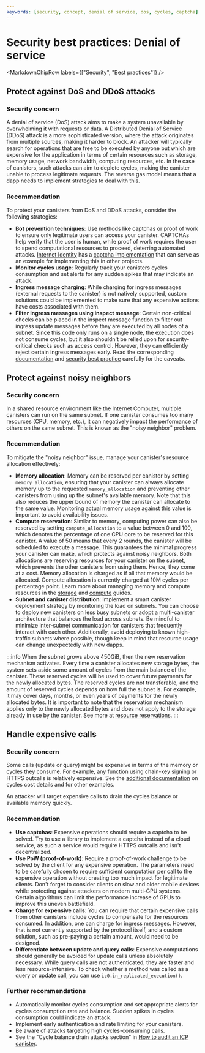 ```yaml
---
keywords: [security, concept, denial of service, dos, cycles, captcha]
---
```



# Security best practices: Denial of service

<MarkdownChipRow labels={["Security", "Best practices"]} />

## Protect against DoS and DDoS attacks

### Security concern

A denial of service (DoS) attack aims to make a system unavailable by overwhelming it with requests or data. A Distributed Denial of Service (DDoS) attack is a more sophisticated version, where the attack originates from multiple sources, making it harder to block. An attacker will typically search for operations that are free to be executed by anyone but which are expensive for the application in terms of certain resources such as storage, memory usage, network bandwidth, computing resources, etc. In the case of canisters, such attacks can aim to deplete cycles, making the canister unable to process legitimate requests. The reverse gas model means that a dapp needs to implement strategies to deal with this.

### Recommendation

To protect your canisters from DoS and DDoS attacks, consider the following strategies:
* **Bot prevention techniques**: Use methods like captchas or proof of work to ensure only legitimate users can access your canister. CAPTCHAs help verify that the user is human, while proof of work requires the user to spend computational resources to proceed, deterring automated attacks. [Internet Identity](https://github.com/dfinity/internet-identity) has a [captcha implementation](https://github.com/dfinity/internet-identity/blob/2bf92dc16371428a3dcc1115580a691842ec76df/src/internet_identity/src/main.rs#L517) that can serve as an example for implementing this in other projects.
* **Monitor cycles usage**: Regularly track your canisters cycles consumption and set alerts for any sudden spikes that may indicate an attack.
* **Ingress message charging**: While charging for ingress messages (external requests to the canister) is not natively supported, custom solutions could be implemented to make sure that any expensive actions have costs associated with them.
* **Filter ingress messages using inspect message**: Certain non-critical checks can be placed in the inspect message function to filter out ingress update messages before they are executed by all nodes of a subnet. Since this code only runs on a single node, the execution does not consume cycles, but it also shouldn't be relied upon for security-critical checks such as access control. However, they can efficiently reject certain ingress messages early. Read the corresponding [documentation](/docs/references/ic-interface-spec#system-api-inspect-message) and [security best practice](/docs/building-apps/best-practices/security/iam) carefully for the caveats.

## Protect against noisy neighbors

### Security concern

In a shared resource environment like the Internet Computer, multiple canisters can run on the same subnet. If one canister consumes too many resources (CPU, memory, etc.), it can negatively impact the performance of others on the same subnet. This is known as the "noisy neighbor" problem.

### Recommendation

To mitigate the "noisy neighbor" issue, manage your canister's resource allocation effectively:
* **Memory allocation**: Memory can be reserved per canister by setting `memory_allocation`, ensuring that your canister can always allocate memory up to the requested `memory_allocation` and preventing other canisters from using up the subnet's available memory. Note that this also reduces the upper bound of memory the canister can allocate to the same value. Monitoring actual memory usage against this value is important to avoid availability issues.
* **Compute reservation**: Similar to memory, computing power can also be reserved by setting `compute_allocation` to a value between 0 and 100, which denotes the percentage of one CPU core to be reserved for this canister. A value of 50 means that every 2 rounds, the canister will be scheduled to execute a message. This guarantees the minimal progress your canister can make, which protects against noisy neighbors. Both allocations are reserving resources for your canister on the subnet, which prevents the other canisters from using them. Hence, they come at a cost. Memory allocation is charged as if all that memory would be allocated. Compute allocation is currently charged at 10M cycles per percentage point.
Learn more about managing memory and compute resources in the [storage](/docs/building-apps/essentials/gas-cost) and [compute](/docs/building-apps/essentials/gas-cost) guides.
* **Subnet and canister distribution**: Implement a smart canister deployment strategy by monitoring the load on subnets. You can choose to deploy new canisters on less busy subnets or adopt a multi-canister architecture that balances the load across subnets. Be mindful to minimize inter-subnet communication for canisters that frequently interact with each other. Additionally, avoid deploying to known high-traffic subnets where possible, though keep in mind that resource usage can change unexpectedly with new dapps.

:::info
When the subnet grows above 450GiB, then the new reservation mechanism activates. Every time a canister allocates new storage bytes, the system sets aside some amount of cycles from the main balance of the canister. These reserved cycles will be used to cover future payments for the newly allocated bytes. The reserved cycles are not transferable, and the amount of reserved cycles depends on how full the subnet is. For example, it may cover days, months, or even years of payments for the newly allocated bytes. It is important to note that the reservation mechanism applies only to the newly allocated bytes and does not apply to the storage already in use by the canister. See more at [resource reservations](https://forum.dfinity.org/t/increasing-subnet-storage-capacity-and-introducing-resource-reservation-mechanism/23447).
:::

## Handle expensive calls

### Security concern

Some calls (update or query) might be expensive in terms of the memory or cycles they consume. For example, any function using chain-key signing or HTTPS outcalls is relatively expensive. See the [additional documentation](/docs/building-apps/essentials/gas-cost) on cycles cost details and for other examples.

An attacker will target expensive calls to drain the cycles balance or available memory quickly.

### Recommendation

* **Use captchas**: Expensive operations should require a captcha to be solved. Try to use a library to implement a captcha instead of a cloud service, as such a service would require HTTPS outcalls and isn't decentralized.
* **Use PoW (proof-of-work)**: Require a proof-of-work challenge to be solved by the client for any expensive operation. The parameters need to be carefully chosen to require sufficient computation per call to the expensive operation without creating too much impact for legitimate clients. Don't forget to consider clients on slow and older mobile devices while protecting against attackers on modern multi-GPU systems. Certain algorithms can limit the performance increase of GPUs to improve this uneven battlefield.
* **Charge for expensive calls**: You can require that certain expensive calls from other canisters include cycles to compensate for the resources consumed. In addition, one can charge for ingress messages. However, that is not currently supported by the protocol itself, and a custom solution, such as pre-paying a certain amount, would need to be designed.
* **Differentiate between update and query calls**: Expensive computations should generally be avoided for update calls unless absolutely necessary. While query calls are not authenticated, they are faster and less resource-intensive. To check whether a method was called as a query or update call, you can use `ic0.in_replicated_execution()`.

### Further recommendations

- Automatically monitor cycles consumption and set appropriate alerts for cycles consumption rate and balance. Sudden spikes in cycles consumption could indicate an attack.
- Implement early authentication and rate limiting for your canisters.
- Be aware of attacks targeting high cycles-consuming calls.
- See the "Cycle balance drain attacks section" in [How to audit an ICP canister](https://www.joachim-breitner.de/blog/788-How_to_audit_an_Internet_Computer_canister).